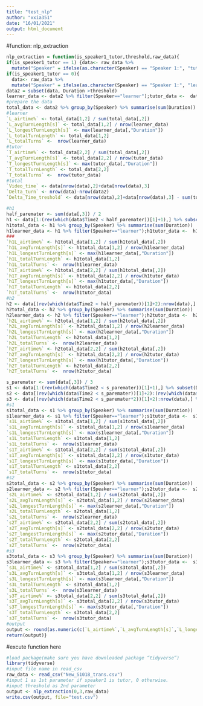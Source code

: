 ```yaml
---
title: "test_nlp"
author: "xxia351"
date: "16/01/2021"
output: html_document
---
```

#function: nlp_extraction
```r
nlp_extraction = function(is_speaker1_tutor,threshold,raw_data){
if(is_speaker1_tutor == 1) {data<- raw_data %>%
  mutate("Speaker" = ifelse(as.character(Speaker) == "Speaker 1:", "tutor","learner"))}
if(is_speaker1_tutor == 0){
  data<- raw_data %>%
  mutate("Speaker" = ifelse(as.character(Speaker) == "Speaker 1:", "learner","tutor"))}
data2 = subset(data, Duration >threshold)
learner_data <- data2 %>% filter(Speaker=="learner");tutor_data <-  data2 %>% filter(Speaker=="tutor")
#prepare the data
total_data <- data2 %>% group_by(Speaker) %>% summarise(sum(Duration))
#learner 
`L_airtime%` <- total_data[1,2] / sum(total_data[,2])
`L_avgTurnLength[s]` <- total_data[1,2] / nrow(learner_data)
`L_longestTurnLength[s]` <- max(learner_data[,"Duration"])
`L_totalTurnLength` <- total_data[1,2]
`L_totalTurns` <-  nrow(learner_data)
#tutor
`T_airtime%` <- total_data[2,2] / sum(total_data[,2])
`T_avgTurnLength[s]` <- total_data[2,2] / nrow(tutor_data)
`T_longestTurnLength[s]` <- max(tutor_data[,"Duration"])
`T_totalTurnLength` <- total_data[2,2]
`T_totalTurns` <-  nrow(tutor_data)
#total
`Video_time` <- data[nrow(data),2]+data[nrow(data),3]
`Delta_turn` <- nrow(data)-nrow(data2)
`Delta_Time_treshold` <- data[nrow(data),2]+data[nrow(data),3] - sum(total_data[,2])

#h1
half_paremater <- sum(data[,3]) / 2
h1 <- data[1:(rev(which(data$Time2 < half_paremater))[1]+1),] %>% subset(Duration >threshold);
h1total_data <- h1 %>% group_by(Speaker) %>% summarise(sum(Duration))
h1learner_data <- h1 %>% filter(Speaker=="learner");h1tutor_data <-  h1 %>% filter(Speaker=="tutor")
###
`h1L_airtime%` <- h1total_data[1,2] / sum(h1total_data[,2])
`h1L_avgTurnLength[s]` <- h1total_data[1,2] / nrow(h1learner_data)
`h1L_longestTurnLength[s]` <- max(h1learner_data[,"Duration"])
`h1L_totalTurnLength` <- h1total_data[1,2]
`h1L_totalTurns` <-  nrow(h1learner_data)
`h1T_airtime%` <- h1total_data[2,2] / sum(h1total_data[,2])
`h1T_avgTurnLength[s]` <- h1total_data[2,2] / nrow(h1tutor_data)
`h1T_longestTurnLength[s]` <- max(h1tutor_data[,"Duration"])
`h1T_totalTurnLength` <- h1total_data[2,2]
`h1T_totalTurns` <-  nrow(h1tutor_data)
#h2
h2 <- data[(rev(which(data$Time2 < half_paremater))[1]+2):nrow(data),] %>% subset(Duration >threshold)
h2total_data <- h2 %>% group_by(Speaker) %>% summarise(sum(Duration))
h2learner_data <- h2 %>% filter(Speaker=="learner");h2tutor_data <-  h2 %>% filter(Speaker=="tutor")
`h2L_airtime%` <- h2total_data[1,2] / sum(h2total_data[,2])
`h2L_avgTurnLength[s]` <- h2total_data[1,2] / nrow(h2learner_data)
`h2L_longestTurnLength[s]` <- max(h2learner_data[,"Duration"])
`h2L_totalTurnLength` <- h2total_data[1,2]
`h2L_totalTurns` <-  nrow(h2learner_data)
`h2T_airtime%` <- h2total_data[2,2] / sum(h2total_data[,2])
`h2T_avgTurnLength[s]` <- h2total_data[2,2] / nrow(h2tutor_data)
`h2T_longestTurnLength[s]` <- max(h1tutor_data[,"Duration"])
`h2T_totalTurnLength` <- h2total_data[2,2]
`h2T_totalTurns` <-  nrow(h2tutor_data)

s_paremater <- sum(data[,3]) / 3
s1 <- data[1:(rev(which(data$Time2 < s_paremater))[1]+1),] %>% subset(Duration >threshold)
s2 <- data[(rev(which(data$Time2 < s_paremater))[1]+2):(rev(which(data$Time2 < s_paremater*2))[1]+1),] %>% subset(Duration >threshold)
s3 <- data[(rev(which(data$Time2 < s_paremater*2))[1]+2):nrow(data),] %>% subset(Duration >threshold)
#s1
s1total_data <- s1 %>% group_by(Speaker) %>% summarise(sum(Duration))
s1learner_data <- s1 %>% filter(Speaker=="learner");s1tutor_data <-  s1 %>% filter(Speaker=="tutor")
`s1L_airtime%` <- s1total_data[1,2] / sum(s1total_data[,2])
`s1L_avgTurnLength[s]` <- s1total_data[1,2] / nrow(s1learner_data)
`s1L_longestTurnLength[s]` <- max(s1learner_data[,"Duration"])
`s1L_totalTurnLength` <- s1total_data[1,2]
`s1L_totalTurns` <-  nrow(s1learner_data)
`s1T_airtime%` <- s1total_data[2,2] / sum(s1total_data[,2])
`s1T_avgTurnLength[s]` <- s1total_data[2,2] / nrow(s1tutor_data)
`s1T_longestTurnLength[s]` <- max(s1tutor_data[,"Duration"])
`s1T_totalTurnLength` <- s1total_data[2,2]
`s1T_totalTurns` <-  nrow(s1tutor_data)
#s2
s2total_data <- s2 %>% group_by(Speaker) %>% summarise(sum(Duration))
s2learner_data <- s2 %>% filter(Speaker=="learner");s2tutor_data <-  s2 %>% filter(Speaker=="tutor")
`s2L_airtime%` <- s2total_data[1,2] / sum(s2total_data[,2])
`s2L_avgTurnLength[s]` <- s2total_data[1,2] / nrow(s2learner_data)
`s2L_longestTurnLength[s]` <- max(s2learner_data[,"Duration"])
`s2L_totalTurnLength` <- s2total_data[1,2]
`s2L_totalTurns` <-  nrow(s2learner_data)
`s2T_airtime%` <- s2total_data[2,2] / sum(s2total_data[,2])
`s2T_avgTurnLength[s]` <- s2total_data[2,2] / nrow(s2tutor_data)
`s2T_longestTurnLength[s]` <- max(s2tutor_data[,"Duration"])
`s2T_totalTurnLength` <- s2total_data[2,2]
`s2T_totalTurns` <-  nrow(s2tutor_data)
#s3
s3total_data <- s3 %>% group_by(Speaker) %>% summarise(sum(Duration))
s3learner_data <- s3 %>% filter(Speaker=="learner");s3tutor_data <-  s3 %>% filter(Speaker=="tutor")
`s3L_airtime%` <- s3total_data[1,2] / sum(s3total_data[,2])
`s3L_avgTurnLength[s]` <- s3total_data[1,2] / nrow(s3learner_data)
`s3L_longestTurnLength[s]` <- max(s3learner_data[,"Duration"])
`s3L_totalTurnLength` <- s3total_data[1,2]
`s3L_totalTurns` <-  nrow(s3learner_data)
`s3T_airtime%` <- s3total_data[2,2] / sum(s3total_data[,2])
`s3T_avgTurnLength[s]` <- s3total_data[2,2] / nrow(s3tutor_data)
`s3T_longestTurnLength[s]` <- max(s3tutor_data[,"Duration"])
`s3T_totalTurnLength` <- s3total_data[2,2]
`s3T_totalTurns` <-  nrow(s3tutor_data)
#output
output <- round(as.numeric(c(`L_airtime%`,`L_avgTurnLength[s]`,`L_longestTurnLength[s]`,`L_totalTurnLength`,`L_totalTurns`,`T_airtime%`,`T_avgTurnLength[s]`,`T_longestTurnLength[s]`,`T_totalTurnLength`,`T_totalTurns`,`Video_time`,`Delta_turn`,`Delta_Time_treshold`,`h1L_airtime%`,`h1L_avgTurnLength[s]`,`h1L_longestTurnLength[s]`,`h1L_totalTurnLength`,`h1L_totalTurns`,`h1T_airtime%`,`h1T_avgTurnLength[s]`,`h1T_longestTurnLength[s]`,`h1T_totalTurnLength`,`h1T_totalTurns`,`h2L_airtime%`,`h2L_avgTurnLength[s]`,`h2L_longestTurnLength[s]`,`h2L_totalTurnLength`,`h2L_totalTurns`,`h2T_airtime%`,`h2T_avgTurnLength[s]`,`h2T_longestTurnLength[s]`,`h2T_totalTurnLength`,`h2T_totalTurns`,`s1L_airtime%`,`s1L_avgTurnLength[s]`,`s1L_longestTurnLength[s]`,`s1L_totalTurnLength`,`s1L_totalTurns`,`s1T_airtime%`,`s1T_avgTurnLength[s]`,`s1T_longestTurnLength[s]`,`s1T_totalTurnLength`,`s1T_totalTurns`,`s2L_airtime%`,`s2L_avgTurnLength[s]`,`s2L_longestTurnLength[s]`,`s2L_totalTurnLength`,`s2L_totalTurns`,`s2T_airtime%`,`s2T_avgTurnLength[s]`,`s2T_longestTurnLength[s]`,`s2T_totalTurnLength`,`s2T_totalTurns`,`s3L_airtime%`,`s3L_avgTurnLength[s]`,`s3L_longestTurnLength[s]`,`s3L_totalTurnLength`,`s3L_totalTurns`,`s3T_airtime%`,`s3T_avgTurnLength[s]`,`s3T_longestTurnLength[s]`,`s3T_totalTurnLength`,`s3T_totalTurns`)),2)
return(output)}

```
#excute function here
```r
#load package(make sure you have downloaded package “tidyverse”)
library(tidyverse)
#input file name in read_csv
raw_data <- read_csv("New_S1018_trans.csv")
#input 1 as 1st parameter if speaker1 is tutor, 0 otherwise.
#input threshold as 2nd parameter
output <- nlp_extraction(0,3,raw_data) 
write.csv(output, file="test.csv")

```
